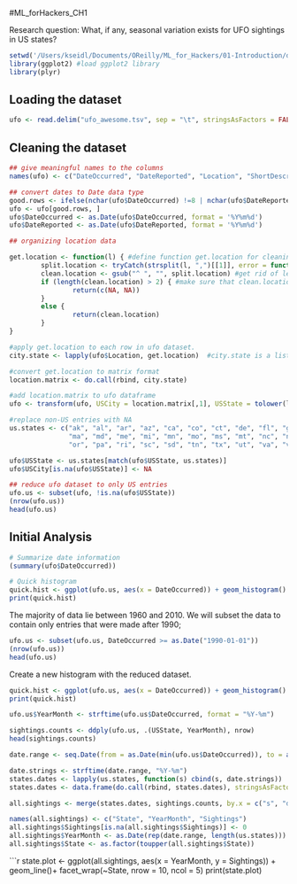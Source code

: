 #ML_forHackers_CH1

Research question: What, if any, seasonal variation exists for UFO sightings in US states? 

```r
setwd('/Users/kseidl/Documents/OReilly/ML_for_Hackers/01-Introduction/data/ufo/')
library(ggplot2) #load ggplot2 library
library(plyr)
```

## Loading the dataset 
```r
ufo <- read.delim("ufo_awesome.tsv", sep = "\t", stringsAsFactors = FALSE, header = FALSE, na.strings = "")
```

## Cleaning the dataset

```r
## give meaningful names to the columns
names(ufo) <- c("DateOccurred", "DateReported", "Location", "ShortDescription", "Duration", "LongDescription")
```

```r
## convert dates to Date data type
good.rows <- ifelse(nchar(ufo$DateOccurred) !=8 | nchar(ufo$DateReported) != 8, FALSE, TRUE) 
ufo <- ufo[good.rows, ]
ufo$DateOccurred <- as.Date(ufo$DateOccurred, format = '%Y%m%d')
ufo$DateReported <- as.Date(ufo$DateReported, format = '%Y%m%d')
```

```r
## organizing location data

get.location <- function(l) { #define function get.location for cleaning location data
        split.location <- tryCatch(strsplit(l, ",")[[1]], error = function(e) return(c(NA,NA))) #split location entry at the ,
        clean.location <- gsub("^ ", "", split.location) #get rid of leading white space
        if (length(clean.location) > 2) { #make sure that clean.location only contains two entries (city, state)
                return(c(NA, NA))      
        }
        else {
                return(clean.location)
        }
}

#apply get.location to each row in ufo dataset.
city.state <- lapply(ufo$Location, get.location)  #city.state is a list 
```

```r
#convert get.location to matrix format
location.matrix <- do.call(rbind, city.state)

#add location.matrix to ufo dataframe
ufo <- transform(ufo, USCity = location.matrix[,1], USState = tolower(location.matrix[,2]), stringsAsFactors = FALSE)
```

```r
#replace non-US entries with NA
us.states <- c("ak", "al", "ar", "az", "ca", "co", "ct", "de", "fl", "ga", "hi", "ia", "id", "il", "in", "ks", "ky", "la", 
               "ma", "md", "me", "mi", "mn", "mo", "ms", "mt", "nc", "nd", "ne", "nh", "nj", "nm", "nv", "ny", "oh", "ok", 
               "or", "pa", "ri", "sc", "sd", "tn", "tx", "ut", "va", "vt", "wa", "wi", "wv", "wy") 

ufo$USState <- us.states[match(ufo$USState, us.states)]
ufo$USCity[is.na(ufo$USState)] <- NA 
```

```r
## reduce ufo dataset to only US entries
ufo.us <- subset(ufo, !is.na(ufo$USState))
(nrow(ufo.us))
head(ufo.us)
```

## Initial Analysis

```r
# Summarize date information
(summary(ufo$DateOccurred))
```

```r
# Quick histogram
quick.hist <- ggplot(ufo.us, aes(x = DateOccurred)) + geom_histogram() + scale_x_date(minor_breaks = "50 years")
print(quick.hist)
```
The majority of data lie between 1960 and 2010. We will subset the data to contain only entries that were made after 1990; 

```r
ufo.us <- subset(ufo.us, DateOccurred >= as.Date("1990-01-01"))
(nrow(ufo.us))
head(ufo.us)
```

Create a new histogram with the reduced dataset. 

```r
quick.hist <- ggplot(ufo.us, aes(x = DateOccurred)) + geom_histogram()
print(quick.hist)
```

```r
ufo.us$YearMonth <- strftime(ufo.us$DateOccurred, format = "%Y-%m")
```

```r
sightings.counts <- ddply(ufo.us, .(USState, YearMonth), nrow)
head(sightings.counts)
```

```r
date.range <- seq.Date(from = as.Date(min(ufo.us$DateOccurred)), to = as.Date(max(ufo.us$DateOccurred)), by = "month")

date.strings <- strftime(date.range, "%Y-%m")
states.dates <- lapply(us.states, function(s) cbind(s, date.strings))
states.dates <- data.frame(do.call(rbind, states.dates), stringsAsFactors=FALSE)

all.sightings <- merge(states.dates, sightings.counts, by.x = c("s", "date.strings"), by.y = c("USState", "YearMonth"), all = TRUE)

names(all.sightings) <- c("State", "YearMonth", "Sightings")
all.sightings$Sightings[is.na(all.sightings$Sightings)] <- 0
all.sightings$YearMonth <- as.Date(rep(date.range, length(us.states)))
all.sightings$State <- as.factor(toupper(all.sightings$State))
```

```r
state.plot <- ggplot(all.sightings, aes(x = YearMonth, y = Sightings)) + 
        geom_line()+
        facet_wrap(~State, nrow = 10, ncol = 5)
print(state.plot)